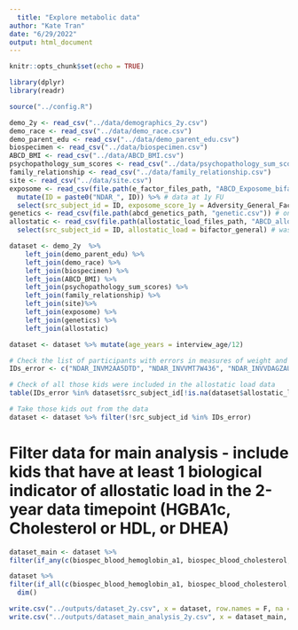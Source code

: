 ```yaml
---
  title: "Explore metabolic data"
author: "Kate Tran"
date: "6/29/2022"
output: html_document
---
```

  
```r
knitr::opts_chunk$set(echo = TRUE)
```

```r
library(dplyr)
library(readr)

source("../config.R")
```

```r
demo_2y <- read_csv("../data/demographics_2y.csv")
demo_race <- read_csv("../data/demo_race.csv")
demo_parent_edu <- read_csv("../data/demo_parent_edu.csv")
biospecimen <- read_csv("../data/biospecimen.csv")
ABCD_BMI <- read_csv("../data/ABCD_BMI.csv")
psychopathology_sum_scores <- read_csv("../data/psychopathology_sum_scores.csv")
family_relationship <- read_csv("../data/family_relationship.csv")
site <- read_csv("../data/site.csv")
exposome <- read_csv(file.path(e_factor_files_path, "ABCD_Exposome_bifactor_scores_16March2021.csv")) %>%
  mutate(ID = paste0("NDAR_", ID)) %>% # data at 1y FU
  select(src_subject_id = ID, exposome_score_1y = Adversity_General_Factor)
genetics <- read_csv(file.path(abcd_genetics_path, "genetic.csv")) # one time data
allostatic <- read_csv(file.path(allostatic_load_files_path, "ABCD_allostatic_load_factor_scores.csv")) %>% 
  select(src_subject_id = ID, allostatic_load = bifactor_general) # was created using data at 2y FU
```

```r
dataset <- demo_2y  %>%
    left_join(demo_parent_edu) %>%
    left_join(demo_race) %>%
    left_join(biospecimen) %>%
    left_join(ABCD_BMI) %>%
    left_join(psychopathology_sum_scores) %>% 
    left_join(family_relationship) %>% 
    left_join(site)%>% 
    left_join(exposome) %>%
    left_join(genetics) %>%
    left_join(allostatic)
```

```r
dataset <- dataset %>% mutate(age_years = interview_age/12)
```

```r
# Check the list of participants with errors in measures of weight and height (ABCD 5.0) # at 2-year FU only
IDs_error <- c("NDAR_INVM2AA5DTD", "NDAR_INVVMT7W436", "NDAR_INVVDAGZAU0", "NDAR_INV39Z1U19N", "NDAR_INVLEXJMGJ6")

# Check of all those kids were included in the allostatic load data
table(IDs_error %in% dataset$src_subject_id[!is.na(dataset$allostatic_load)]) # 5

# Take those kids out from the data
dataset <- dataset %>% filter(!src_subject_id %in% IDs_error)
```

# Filter data for main analysis - include kids that have at least 1 biological indicator of allostatic load in the 2-year data timepoint (HGBA1c, Cholesterol or HDL, or DHEA)
```r
dataset_main <- dataset %>% 
filter(if_any(c(biospec_blood_hemoglobin_a1, biospec_blood_cholesterol, biospec_blood_hdl_cholesterol, hormone_scr_dhea_mean), ~ !is.na(.)))

dataset %>% 
filter(if_all(c(biospec_blood_hemoglobin_a1, biospec_blood_cholesterol, biospec_blood_hdl_cholesterol, hormone_scr_dhea_mean), ~ !is.na(.))) %>% 
  dim()
```

```r
write.csv("../outputs/dataset_2y.csv", x = dataset, row.names = F, na = "")
write.csv("../outputs/dataset_main_analysis_2y.csv", x = dataset_main, row.names = F, na = "")
```


